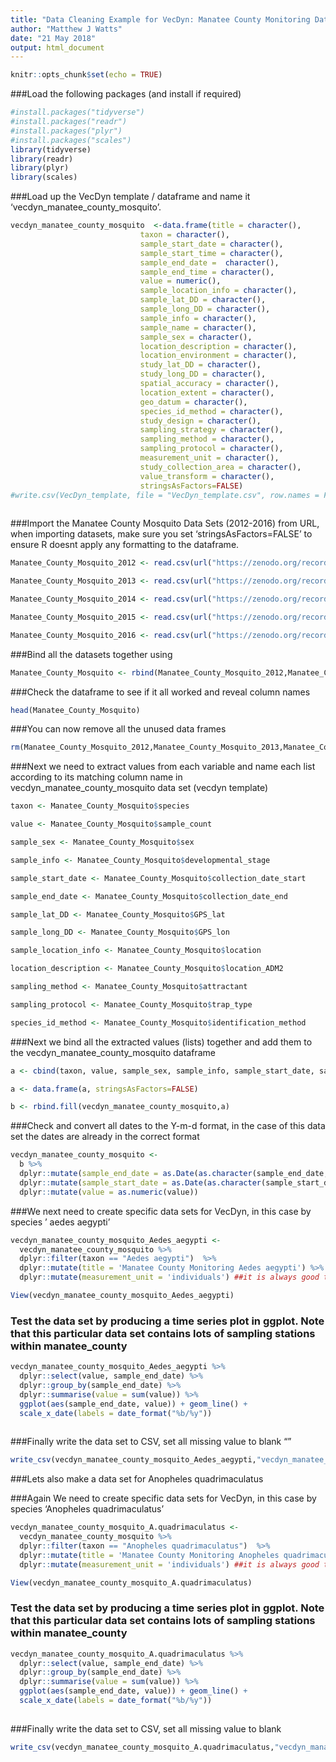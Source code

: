 ```yaml
---
title: "Data Cleaning Example for VecDyn: Manatee County Monitoring Data Cleanup in R"
author: "Matthew J Watts"
date: "21 May 2018"
output: html_document
---
```


```r
knitr::opts_chunk$set(echo = TRUE)
```

###Load the following packages (and install if required)

```r
#install.packages("tidyverse")
#install.packages("readr")
#install.packages("plyr")
#install.packages("scales")
library(tidyverse)
library(readr)
library(plyr)
library(scales)

```


###Load up the VecDyn template / dataframe and name it 'vecdyn_manatee_county_mosquito'.

```r
vecdyn_manatee_county_mosquito  <-data.frame(title = character(),
                             taxon = character(),
                             sample_start_date = character(),
                             sample_start_time = character(),
                             sample_end_date =  character(),
                             sample_end_time = character(),
                             value = numeric(),
                             sample_location_info = character(),
                             sample_lat_DD = character(),
                             sample_long_DD = character(),
                             sample_info = character(),
                             sample_name = character(),
                             sample_sex = character(),
                             location_description = character(),
                             location_environment = character(),
                             study_lat_DD = character(),
                             study_long_DD = character(),
                             spatial_accuracy = character(),
                             location_extent = character(),
                             geo_datum = character(),
                             species_id_method = character(),
                             study_design = character(),
                             sampling_strategy = character(),
                             sampling_method = character(),
                             sampling_protocol = character(),
                             measurement_unit = character(),
                             study_collection_area = character(),
                             value_transform = character(),
                             stringsAsFactors=FALSE)
#write.csv(VecDyn_template, file = "VecDyn_template.csv", row.names = FALSE)
                             
```

###Import the Manatee County Mosquito Data Sets (2012-2016) from URL, when importing datasets, make sure you set 'stringsAsFactors=FALSE' to ensure R doesnt apply any formatting to the dataframe. 

```r
Manatee_County_Mosquito_2012 <- read.csv(url("https://zenodo.org/record/1217702/files/VectorBase-2012-Manatee_County_Mosquito_Control_District_Florida_USA.csv?download=1"), stringsAsFactors=FALSE)

Manatee_County_Mosquito_2013 <- read.csv(url("https://zenodo.org/record/1217704/files/VectorBase-2013-Manatee_County_Mosquito_Control_District_Florida_USA.csv"), stringsAsFactors=FALSE)

Manatee_County_Mosquito_2014 <- read.csv(url("https://zenodo.org/record/1217706/files/VectorBase-2014-Manatee_County_Mosquito_Control_District_Florida_USA.csv?download=1"), stringsAsFactors=FALSE)

Manatee_County_Mosquito_2015 <- read.csv(url("https://zenodo.org/record/1217709/files/VectorBase-2015-Manatee_County_Mosquito_Control_District_Florida_USA.csv?download=1"), stringsAsFactors=FALSE)

Manatee_County_Mosquito_2016 <- read.csv(url("https://zenodo.org/record/1217711/files/VectorBase-2016-Manatee_County_Mosquito_Control_District_Florida_USA.csv?download=1"), stringsAsFactors=FALSE)
```
###Bind all the datasets together using 
```r

Manatee_County_Mosquito <- rbind(Manatee_County_Mosquito_2012,Manatee_County_Mosquito_2013,Manatee_County_Mosquito_2014,Manatee_County_Mosquito_2015,Manatee_County_Mosquito_2016)


```

###Check the dataframe to see if it all worked and reveal column names

```r
head(Manatee_County_Mosquito)
```

###You can now remove all the unused data frames 
```r

rm(Manatee_County_Mosquito_2012,Manatee_County_Mosquito_2013,Manatee_County_Mosquito_2014,Manatee_County_Mosquito_2015,Manatee_County_Mosquito_2016)


```


###Next we need to extract values from each variable and name each list according to its matching column name in vecdyn_manatee_county_mosquito data set (vecdyn template)

```r

taxon <- Manatee_County_Mosquito$species

value <- Manatee_County_Mosquito$sample_count

sample_sex <- Manatee_County_Mosquito$sex

sample_info <- Manatee_County_Mosquito$developmental_stage

sample_start_date <- Manatee_County_Mosquito$collection_date_start

sample_end_date <- Manatee_County_Mosquito$collection_date_end

sample_lat_DD <- Manatee_County_Mosquito$GPS_lat

sample_long_DD <- Manatee_County_Mosquito$GPS_lon

sample_location_info <- Manatee_County_Mosquito$location

location_description <- Manatee_County_Mosquito$location_ADM2

sampling_method <- Manatee_County_Mosquito$attractant

sampling_protocol <- Manatee_County_Mosquito$trap_type

species_id_method <- Manatee_County_Mosquito$identification_method

```

###Next we bind all the extracted values (lists) together and add them to the vecdyn_manatee_county_mosquito dataframe

```r

a <- cbind(taxon, value, sample_sex, sample_info, sample_start_date, sample_end_date, sample_lat_DD, sample_long_DD, sample_location_info, location_description, sampling_method, sampling_protocol, species_id_method)

a <- data.frame(a, stringsAsFactors=FALSE)

b <- rbind.fill(vecdyn_manatee_county_mosquito,a)
```

###Check and convert all dates to the Y-m-d format, in the case of this data set the dates are already in the correct format

```r
vecdyn_manatee_county_mosquito <- 
  b %>%
  dplyr::mutate(sample_end_date = as.Date(as.character(sample_end_date, format = "%Y/%m/%d"))) %>%
  dplyr::mutate(sample_start_date = as.Date(as.character(sample_start_date, format = "%Y/%m/%d"))) %>%
  dplyr::mutate(value = as.numeric(value))


```

###We next need to create specific data sets for VecDyn, in this case by species ' aedes aegypti'

```r

vecdyn_manatee_county_mosquito_Aedes_aegypti <- 
  vecdyn_manatee_county_mosquito %>%
  dplyr::filter(taxon == "Aedes aegypti")  %>%
  dplyr::mutate(title = 'Manatee County Monitoring Aedes aegypti') %>%
  dplyr::mutate(measurement_unit = 'individuals') ##it is always good to keep track of the measurement unit

View(vecdyn_manatee_county_mosquito_Aedes_aegypti)
```

### Test the data set by producing a time series plot in ggplot. Note that this particular data set contains lots of sampling stations within manatee_county

```r

vecdyn_manatee_county_mosquito_Aedes_aegypti %>%
  dplyr::select(value, sample_end_date) %>%
  dplyr::group_by(sample_end_date) %>%
  dplyr::summarise(value = sum(value)) %>%
  ggplot(aes(sample_end_date, value)) + geom_line() +
  scale_x_date(labels = date_format("%b/%y"))
  

```



###Finally write the data set to CSV, set all missing value to blank ""

```r
write_csv(vecdyn_manatee_county_mosquito_Aedes_aegypti,"vecdyn_manatee_county_Aedes_aegypti.csv", na = "")
```

###Lets also make a data set for Anopheles quadrimaculatus

###Again We need to create specific data sets for VecDyn, in this case by species 'Anopheles quadrimaculatus'

```r

vecdyn_manatee_county_mosquito_A.quadrimaculatus <- 
  vecdyn_manatee_county_mosquito %>%
  dplyr::filter(taxon == "Anopheles quadrimaculatus")  %>%
  dplyr::mutate(title = 'Manatee County Monitoring Anopheles quadrimaculatus') %>%
  dplyr::mutate(measurement_unit = 'individuals') ##it is always good to keep track of the measurement unit

View(vecdyn_manatee_county_mosquito_A.quadrimaculatus)
```

### Test the data set by producing a time series plot in ggplot. Note that this particular data set contains lots of sampling stations within manatee_county

```r

vecdyn_manatee_county_mosquito_A.quadrimaculatus %>%
  dplyr::select(value, sample_end_date) %>%
  dplyr::group_by(sample_end_date) %>%
  dplyr::summarise(value = sum(value)) %>%
  ggplot(aes(sample_end_date, value)) + geom_line() +
  scale_x_date(labels = date_format("%b/%y"))
  

```


###Finally write the data set to CSV, set all missing value to blank

```r
write_csv(vecdyn_manatee_county_mosquito_A.quadrimaculatus,"vecdyn_manatee_county_A.quadrimaculatus.csv", na = "")
```
